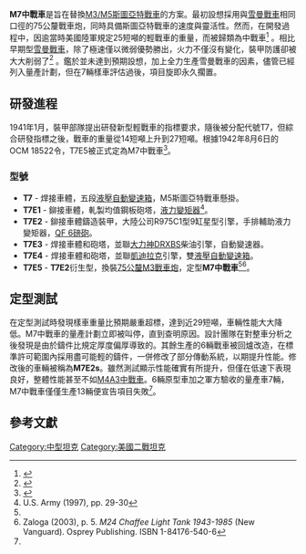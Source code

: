 {{Infobox Weapon
|name=M7中戰車
|image=[[File:M7_Aberdeen.JPG|300px]]
|caption=正在測試的M7中戰車
|origin=[[美國|美國]]
|type=[[中戰車|中戰車]]
|is_vehicle=yes
|designer=
|design_date=
|manufacturer=國際農機具公司
|unit_cost=
|production_date=1942
|number=7
|variants=
|length=17呎2吋（523公分）
|width=19呎4吋（284公分）
|height=7呎9吋（236公分）
|weight=27短噸（24.5長噸）
|suspension=改良[[M3/M5斯圖亞特戰車|M5輕戰車]]懸架系統
|speed=30英里每小時（48公里每小時）
|vehicle_range=
|primary_armament=[[美軍75毫米坦克炮|75公釐M3戰車炮]]
|secondary_armament=3挺[[.30-06_Springfield|.30-06]] [[白朗寧M1919中型機槍|白朗寧M1919中型機槍]]
|armour=0.5吋～2.5吋（13～64公釐）
|engine=大陸公司R975C1型9缸[[星型引擎|星型引擎]]
|crew=5人（車長、砲手、裝填手、駕駛、副駕駛）
|engine_power=350馬力（260千瓦每小時）
|pw_ratio=
}}

'''M7中戰車'''是旨在替換[[M3/M5斯圖亞特戰車|M3/M5斯圖亞特戰車]]的方案。最初設想採用與[[雪曼戰車|雪曼戰車]]相同口徑的75公釐戰車炮，同時具備斯圖亞特戰車的速度與靈活性。然而，在開發過程中，因逾當時美國陸軍規定25短噸的輕戰車的重量，而被歸類為中戰車<ref>{{cite web|last1=Conners|first1=Chris|title=Medium Tank M7|url=http://afvdb.50megs.com/usa/mediumtankm7.html|website=The AFV Database|accessdate=October 14, 2014|archive-date=2014-10-21|archive-url=https://web.archive.org/web/20141021220038/http://afvdb.50megs.com/usa/mediumtankm7.html|dead-url=no}}</ref> 。相比早期型[[雪曼戰車|雪曼戰車]]，除了極速僅以微弱優勢勝出，火力不僅沒有變化，裝甲防護卻被大大削弱了<ref>{{cite web|last1=Conners|first1=Chris|title=Medium Tank M4|url=http://afvdb.50megs.com/usa/m4sherman.html|website=The AFV Database|accessdate=October 14, 2014|archive-date=2011-08-11|archive-url=https://web.archive.org/web/20110811101100/http://afvdb.50megs.com/usa/m4sherman.html|dead-url=no}}</ref> 。鑑於並未達到預期設想，加上全力生產雪曼戰車的因素，儘管已經列入量產計劃，但在7輛樣車評估過後，項目旋即永久擱置。

== 研發進程 ==

1941年1月，裝甲部隊提出研發新型輕戰車的指標要求，隨後被分配代號T7，但綜合研發指標之後，戰車的重量從14短噸上升到27短噸。根據1942年8月6日的OCM 18522令，T7E5被正式定為M7中戰車<ref name=Hunnicutt>{{cite book|last1=Hunnicutt|first1=Richard P.|title=Stuart: A History of the American Light Tank|url=https://archive.org/details/historyofamerica0000hunn|date=1992|publisher=Presidio Press|isbn=0891414622|pages=[https://archive.org/details/historyofamerica0000hunn/page/199 199]-212|accessdate=29 October 2014}}</ref>。
===型號===
* '''T7''' - 焊接車體，五段[[自動變速器|液壓自動變速箱]]，M5斯圖亞特戰車懸掛。
* '''T7E1''' - 鉚接車體，軋製均值鋼板砲塔，[[液力變矩器|液力變矩器]]<ref name=U.S.Army29>U.S. Army (1997), pp. 29-30</ref>。
* '''T7E2''' - 鉚接車體鑄造裝甲，大陸公司R975C1型9缸星型引擎，手排輔助液力變矩器，[[QF_6磅砲|QF 6磅砲]]。
* '''T7E3''' - 焊接車體和砲塔，並聯[[大力神DRXBS|大力神DRXBS]]柴油引擎，自動變速器。
* '''T7E4''' - 焊接車體和砲塔，並聯[[凱迪拉克|凱迪拉克]]引擎，雙[[自動變速器|液壓自動變速箱]]。
* '''T7E5''' - '''T7E2'''衍生型，換裝[[美軍75毫米坦克炮|75公釐M3戰車炮]]，定型'''M7中戰車'''<ref name=U.S.Army29/><ref name=Zaloga5>Zaloga (2003), p. 5. ''M24 Chaffee Light Tank 1943-1985'' (New Vanguard). Osprey Publishing. ISBN 1-84176-540-6</ref>。

== 定型測試 ==

在定型測試時發現樣車重量比預期嚴重超標，達到近29短噸，車輛性能大大降低。M7中戰車的量產計劃立即被叫停，直到查明原因。設計團隊在對整車分析之後發現是由於鑄件比規定厚度偏厚導致的。其餘生產的6輛戰車被回爐改造，在標準許可範圍內採用盡可能輕的鑄件，一併修改了部分傳動系統，以期提升性能。修改後的車輛被稱為'''M7E2s'''。雖然測試顯示性能確實有所提升，但僅在低速下表現良好，整體性能甚至不如[[雪曼戰車#衍生車型|M4A3中戰車]]。6輛原型車加之軍方驗收的量產車7輛，M7中戰車僅僅生產13輛便宣告項目失敗<ref name =Hunnicutt/>。

== 參考文獻 ==
<!--- See http://en.wikipedia.org/wiki/Wikipedia:Footnotes on how to create references using <ref></ref> tags, these references will then appear here automatically -->
{{Reflist}}

{{二次大戰美軍AFVs}}

[[Category:中型坦克|Category:中型坦克]]
[[Category:美國二戰坦克|Category:美國二戰坦克]]